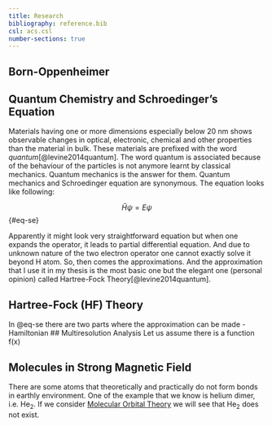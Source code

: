 ```yaml
---
title: Research
bibliography: reference.bib
csl: acs.csl
number-sections: true
---
```


## Born-Oppenheimer
## Quantum Chemistry and Schroedinger's Equation
Materials having one or more dimensions especially below 20 nm shows observable changes in optical, electronic, chemical and other properties than the material in bulk. These materials are prefixed with the word *quantum*[@levine2014quantum]. The word quantum is associated because of the behaviour of the particles is not anymore learnt by classical mechanics. Quantum mechanics is the answer for them. Quantum mechanics and Schroedinger equation are synonymous. The equation looks like following:

$$
\hat{H}\psi = E \psi
$${#eq-se}

Apparently it might look very straightforward equation but when one expands the operator, it leads to partial differential equation. And due to unknown nature of the two electron operator one cannot exactly solve it beyond H atom. So, then comes the approximations. And the approximation that I use it in my thesis is the most basic one but the elegant one (personal opinion) called Hartree-Fock Theory[@levine2014quantum].

## Hartree-Fock (HF) Theory
In @eq-se there are two parts where the approximation can be made - Hamiltonian 
## Multiresolution Analysis
Let us assume there is a function f(x)

## Molecules in Strong Magnetic Field
There are some atoms that theoretically and practically do not form bonds in earthly environment. One of the example that we know is helium dimer, i.e. He~2~. If we consider [Molecular Orbital Theory](https://en.wikipedia.org/wiki/Molecular_orbital_theory) we will see that He~2~ does not exist.

